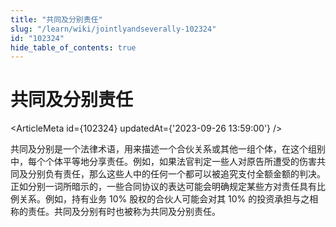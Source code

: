 ```yaml
---
title: "共同及分别责任"
slug: "/learn/wiki/jointlyandseverally-102324"
id: "102324"
hide_table_of_contents: true
---
```



# 共同及分别责任

<ArticleMeta id={102324} updatedAt={'2023-09-26 13:59:00'} />
<div className='border-solid border-b border-t-0 my-4 border-[var(--ifm-color-gray-300)]' />

共同及分别是一个法律术语，用来描述一个合伙关系或其他一组个体，在这个组别中，每个个体平等地分享责任。例如，如果法官判定一些人对原告所遭受的伤害共同及分别负有责任，那么这些人中的任何一个都可以被追究支付全额金额的判决。正如分别一词所暗示的，一些合同协议的表达可能会明确规定某些方对责任具有比例关系。例如，持有业务 10% 股权的合伙人可能会对其 10% 的投资承担与之相称的责任。共同及分别有时也被称为共同及分别责任。
